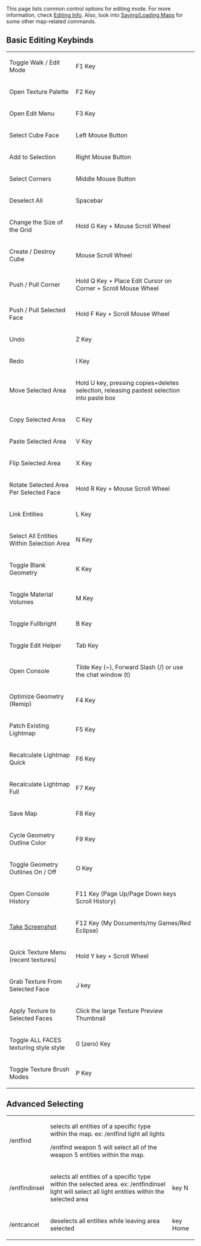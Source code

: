 This page lists common control options for editing mode. For more information, check [[Editing Info]]. Also, look into [[Saving/Loading Maps]] for some other map-related commands.

== Basic Editing Keybinds ==

{| border="1" cellpadding="5" cellspacing="0"
|Toggle Walk / Edit Mode
|F1 Key
|-
|Open Texture Palette
|F2 Key
|-
|Open Edit Menu
|F3 Key
|-
|Select Cube Face
|Left Mouse Button
|-
|Add to Selection
|Right Mouse Button
|-
|Select Corners
|Middle Mouse Button
|-
|Deselect All
|Spacebar
|-
|Change the Size of the Grid
|Hold G Key + Mouse Scroll Wheel
|-
|Create / Destroy Cube
|Mouse Scroll Wheel
|-
|Push / Pull Corner
|Hold Q Key + Place Edit Cursor on Corner + Scroll Mouse Wheel
|-
|Push / Pull Selected Face
|Hold F Key + Scroll Mouse Wheel
|-
|Undo
|Z Key
|-
|Redo
|I Key
|-
|Move Selected Area
|Hold U key, pressing copies+deletes selection, releasing pastest selection into paste box 
|-
|Copy Selected Area
|C Key
|-
|Paste Selected Area
|V Key
|-
|Flip Selected Area
|X Key
|-
|Rotate Selected Area Per Selected Face
|Hold R Key + Mouse Scroll Wheel
|-
|Link Entities
|L Key
|-
|Select All Entities Within Selection Area
|N Key
|-
|Toggle Blank Geometry
|K Key
|-
|Toggle Material Volumes
|M Key
|-
|Toggle Fullbright
|B Key
|-
|Toggle Edit Helper
|Tab Key
|-
|Open Console 
|Tilde Key (~), Forward Slash (/) or use the chat window (t)
|-
|Optimize Geometry (Remip)
|F4 Key
|-
|Patch Existing Lightmap
|F5 Key
|-
|Recalculate Lightmap Quick
|F6 Key
|-
|Recalculate Lightmap Full
|F7 Key
|-
|Save Map
|F8 Key
|-
|Cycle Geometry Outline Color
|F9 Key
|-
|Toggle Geometry Outlines On / Off
|O Key
|-
|Open Console History
|F11 Key (Page Up/Page Down keys Scroll History)
|-
|[[Taking screenshots|Take Screenshot]]
|F12 Key (My Documents/my Games/Red Eclipse)
|-
|Quick Texture Menu (recent textures)
|Hold Y key + Scroll Wheel
|-
|Grab Texture From Selected Face
|J key
|-
|Apply Texture to Selected Faces
|Click the large Texture Preview Thumbnail
|-
|Toggle ALL FACES texturing style style
|0 (zero) Key
|-
|Toggle Texture Brush Modes
|P Key 
|}

== Advanced Selecting ==

{| border="1" cellpadding="5" cellspacing="0"
|/entfind
|selects all entities of a specific type within the map.
ex: /entfind light all lights

/entfind weapon 5 will select all of the weapon 5 entities within the map.
|
|-
|/entfindinsel
|selects all entities of a specific type within the selected area.
ex: /entfindinsel light will select all light entities within the selected area
|key N
|-
|/entcancel
|deselects all entities while leaving area selected
|key Home
|}